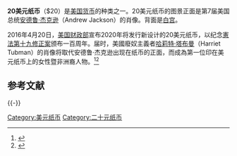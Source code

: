 {{expand|time=2014-06-19T04:15:37+00:00}}

{{Infobox Banknote
 | Country             = 美利堅合眾國
 | Value               = $20
 | Unit                = 
 | Width               = 155.956
 | Height              = 66.294
 | Weight              = 1 
 | Security Features   = 
 | Paper Type          = 75% 棉<br/>25% 亞麻布
 | Years of Printing   = 1861 – 至今
 | Obverse             = US20-front.jpg
 | Obverse Design      = [[安德鲁·杰克逊|安德鲁·杰克逊]]
 | Obverse Designer    = 
 | Obverse Design Date = 2003
 | Reverse             = US20-back.jpg
 | Reverse Design      = [[白宫|白宫]] 
 | Reverse Designer    = 
 | Reverse Design Date = 2003
}}

'''20美元纸币'''（$20）是[[美元|美国货币]]的种类之一。20美元纸币的图景正面是第7届美国总统[[安德鲁·杰克逊|安德鲁·杰克逊]]（Andrew Jackson）的肖像。背面是[[白宫|白宫]]。

2016年4月20日，[[美国财政部|美国财政部]]宣布2020年将发行新设计的20美元纸币，以纪念[[美国宪法第十九修正案|憲法第十九修正案]]颁布一百周年。届时，美國廢奴主義者[[哈莉特·塔布曼|哈莉特·塔布曼]]（Harriet Tubman）的肖像将取代安德鲁·杰克逊出现在纸币的正面，而成為第一位印在美元纸币上的女性暨非洲裔人物。<ref name="Tubman20Bill2016">{{cite press release|title=Treasury Secretary Lew Announces Front of New $20 to Feature Harriet Tubman, Lays Out Plans for New $20, $10 and $5|url=https://www.treasury.gov/press-center/press-releases/Pages/jl0436.aspx|publisher=[[United_States_Department_of_the_Treasury|United States Department of the Treasury]]|date=April 20, 2016|accessdate=April 27, 2016|archive-url=https://web.archive.org/web/20160813154541/https://www.treasury.gov/press-center/press-releases/Pages/jl0436.aspx|archive-date=2016-08-13|dead-url=yes}}</ref><ref>{{cite web|url=http://www.wsj.com/articles/harriet-tubman-to-be-added-to-20-bill-1461170454|title=Harriet Tubman to Be Added to $20 Bill|first=Nick|last=Timiraos|date=April 20, 2016|work=WSJ|accessdate=2016-06-12|archive-date=2018-09-13|archive-url=https://web.archive.org/web/20180913105156/https://www.wsj.com/articles/harriet-tubman-to-be-added-to-20-bill-1461170454|dead-url=no}}</ref>

== 参考文献 ==
{{Reflist}}

{{-}}
{{US currency and coinage}}

[[Category:美元纸币|Category:美元纸币]]
[[Category:二十元纸币|Category:二十元纸币]]